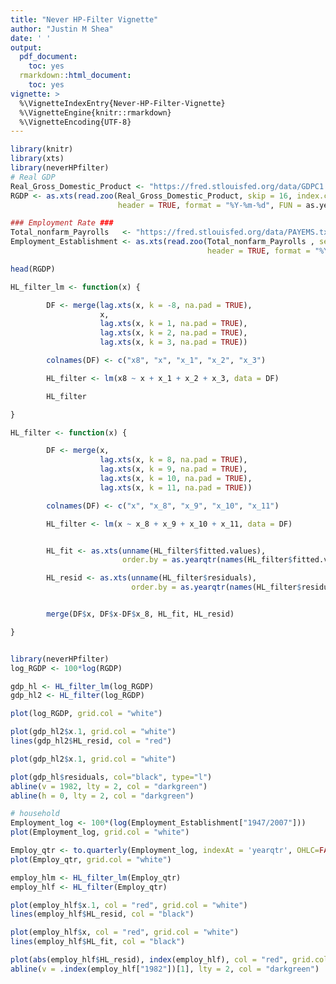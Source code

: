 ```yaml
---
title: "Never HP-Filter Vignette"
author: "Justin M Shea"
date: ' '
output:
  pdf_document:
    toc: yes
  rmarkdown::html_document:
    toc: yes
vignette: >
  %\VignetteIndexEntry{Never-HP-Filter-Vignette}  
  %\VignetteEngine{knitr::rmarkdown}  
  %\VignetteEncoding{UTF-8}
---
```



```r
library(knitr)
library(xts)
library(neverHPfilter)
# Real GDP
Real_Gross_Domestic_Product <- "https://fred.stlouisfed.org/data/GDPC1.txt"
RGDP <- as.xts(read.zoo(Real_Gross_Domestic_Product, skip = 16, index.column = 1,
                        header = TRUE, format = "%Y-%m-%d", FUN = as.yearqtr))

### Employment Rate ###
Total_nonfarm_Payrolls   <- "https://fred.stlouisfed.org/data/PAYEMS.txt"
Employment_Establishment <- as.xts(read.zoo(Total_nonfarm_Payrolls , sep = "", skip = 42, index.column = 1,
                                            header = TRUE, format = "%Y-%m-%d", FUN = as.yearmon))

head(RGDP)
```

```r
HL_filter_lm <- function(x) {

        DF <- merge(lag.xts(x, k = -8, na.pad = TRUE),
                    x,
                    lag.xts(x, k = 1, na.pad = TRUE),
                    lag.xts(x, k = 2, na.pad = TRUE),
                    lag.xts(x, k = 3, na.pad = TRUE))

        colnames(DF) <- c("x8", "x", "x_1", "x_2", "x_3")

        HL_filter <- lm(x8 ~ x + x_1 + x_2 + x_3, data = DF)

        HL_filter

}

HL_filter <- function(x) {

        DF <- merge(x,
                    lag.xts(x, k = 8, na.pad = TRUE),
                    lag.xts(x, k = 9, na.pad = TRUE),
                    lag.xts(x, k = 10, na.pad = TRUE),
                    lag.xts(x, k = 11, na.pad = TRUE))

        colnames(DF) <- c("x", "x_8", "x_9", "x_10", "x_11")

        HL_filter <- lm(x ~ x_8 + x_9 + x_10 + x_11, data = DF)


        HL_fit <- as.xts(unname(HL_filter$fitted.values),
                         order.by = as.yearqtr(names(HL_filter$fitted.values)))

        HL_resid <- as.xts(unname(HL_filter$residuals),
                           order.by = as.yearqtr(names(HL_filter$residuals)))


        merge(DF$x, DF$x-DF$x_8, HL_fit, HL_resid)

}



```

```r
library(neverHPfilter)
log_RGDP <- 100*log(RGDP)

gdp_hl <- HL_filter_lm(log_RGDP)
gdp_hl2 <- HL_filter(log_RGDP)

plot(log_RGDP, grid.col = "white")

plot(gdp_hl2$x.1, grid.col = "white")
lines(gdp_hl2$HL_resid, col = "red")

plot(gdp_hl2$x.1, grid.col = "white")

plot(gdp_hl$residuals, col="black", type="l")
abline(v = 1982, lty = 2, col = "darkgreen")
abline(h = 0, lty = 2, col = "darkgreen")
```

```r
# household
Employment_log <- 100*(log(Employment_Establishment["1947/2007"]))
plot(Employment_log, grid.col = "white")

Employ_qtr <- to.quarterly(Employment_log, indexAt = 'yearqtr', OHLC=FALSE)
plot(Employ_qtr, grid.col = "white")

employ_hlm <- HL_filter_lm(Employ_qtr)
employ_hlf <- HL_filter(Employ_qtr)

plot(employ_hlf$x.1, col = "red", grid.col = "white")
lines(employ_hlf$HL_resid, col = "black")

plot(employ_hlf$x, col = "red", grid.col = "white")
lines(employ_hlf$HL_fit, col = "black")

plot(abs(employ_hlf$HL_resid), index(employ_hlf), col = "red", grid.col = "white")
abline(v = .index(employ_hlf["1982"])[1], lty = 2, col = "darkgreen")
```
